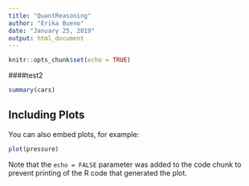 ```yaml
---
title: "QuantReasoning"
author: "Erika Bueno"
date: "January 25, 2019"
output: html_document
---
```


```r
knitr::opts_chunk$set(echo = TRUE)
```

####test2

```r
summary(cars)
```

## Including Plots

You can also embed plots, for example:

```r
plot(pressure)
```

Note that the `echo = FALSE` parameter was added to the code chunk to prevent printing of the R code that generated the plot.
